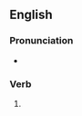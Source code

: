 ==English==

===Pronunciation===
* {{IPA|/ˈɡɹeɪsɪŋ/|lang=en}}

===Verb===
{{head|en|present participle}}

# {{present participle of|grace|lang=en|nocat=1}}